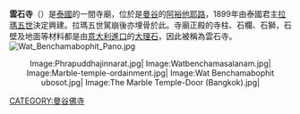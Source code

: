 {{Infobox religious building
| name = 黎明寺<br>{{lang-th|วัดเบญจมบพิตรดุสิตวนาราม}}
| native_name = 
| image = Wat Benchamabophit face.jpg
| image_size = 
| alt = 
| caption = 云石寺
| map_type = Thailand Bangkok
| map_size = 
| map_alt = 
| map_caption = 云石寺在曼谷的位置
| location = 
| coordinates = {{coord|13|45|59.7|N|100|30|50.7|E|display=inline,title}}
| religious_affiliation = [[上座部佛教|上座部佛教]]
| deity = 
| country = [[泰国|泰国]][[曼谷|曼谷]][[律实县|律实县]]
| functional_status = 
| founded_by = 那里沙拉·努瓦迪翁
| year_completed = 1911年
}}

'''雲石寺'''（{{lang-th|วัดเบญจมบพิตรดุสิตวนาราม}}）是[[泰國|泰國]]的一間寺廟，位於是[[曼谷|曼谷]]的[[阿裕他耶路|阿裕他耶路]]，1899年由泰國君主[[拉瑪五世|拉瑪五世]]決定興建。拉瑪五世駕崩後亦埋骨於此。寺廟正殿的寺柱、石欄、石獅，石壁及地面等材料都是由[[意大利|意大利]][[進口|進口]]的[[大理石|大理石]]，因此被稱為雲石寺。
[[File:Wat_Benchamabophit_Pano.jpg|thumb]]
<center><gallery>
Image:Phrapuddhajinnarat.jpg|
Image:Watbenchamasalanam.jpg|
Image:Marble-temple-ordainment.jpg|
Image:Wat Benchamabophit ubosot.jpg|
Image:The Marble Temple-Door (Bangkok).jpg|
</gallery></center>
{{Commonscat|Marble_Temple}}
{{宗教建筑小作品}}

[[CATEGORY:曼谷佛寺|CATEGORY:曼谷佛寺]]